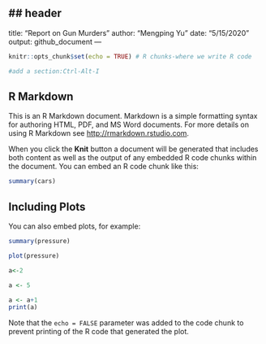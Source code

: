 ## header
---
title: "Report on Gun Murders"
author: "Mengping Yu"
date: "5/15/2020"
output: github_document
---

```r
knitr::opts_chunk$set(echo = TRUE) # R chunks-where we write R code
```
```r
#add a section:Ctrl-Alt-I
```

## R Markdown

This is an R Markdown document. Markdown is a simple formatting syntax for authoring HTML, PDF, and MS Word documents. For more details on using R Markdown see <http://rmarkdown.rstudio.com>.

When you click the **Knit** button a document will be generated that includes both content as well as the output of any embedded R code chunks within the document. You can embed an R code chunk like this:

```r
summary(cars)
```

## Including Plots

You can also embed plots, for example:
```r
summary(pressure)
```

```r
plot(pressure)
```
```r
a<-2
```
```r
a <- 5
```
```r
a <- a+1
print(a)
```


Note that the `echo = FALSE` parameter was added to the code chunk to prevent printing of the R code that generated the plot.

